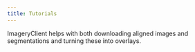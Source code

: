 ```yaml
--- 
title: Tutorials
---
```


ImageryClient helps with both downloading aligned images and segmentations and turning these into overlays.
